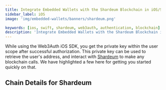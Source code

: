 ```yaml
---
title: Integrate Embedded Wallets with the Shardeum Blockchain in iOS/Swift Applications
sidebar_label: iOS
image: 'img/embedded-wallets/banners/shardeum.png'

keywords: [ios, swift, shardeum, web3auth, authentication, blockchain]
description: 'Integrate Embedded Wallets with the Shardeum Blockchain in iOS/Swift Applications | Embedded Wallets'
---
```



While using the Web3Auth iOS SDK, you get the private key within the user scope after successful authorization. This private key can be used to retrieve the user's address, and interact with [Shardeum](https://ethereum.org/) to make any blockchain calls. We have highlighted a few here for getting you started quickly on that.

## Chain Details for Shardeum

<ChainDetailsShardeum />

<EVMInteraction />
